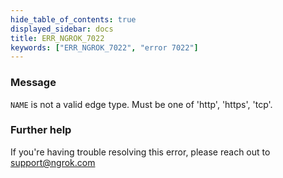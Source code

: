 ```yaml
---
hide_table_of_contents: true
displayed_sidebar: docs
title: ERR_NGROK_7022
keywords: ["ERR_NGROK_7022", "error 7022"]
---
```


### Message

`NAME` is not a valid edge type. Must be one of 'http', 'https', 'tcp'.

### Further help

If you're having trouble resolving this error, please reach out to [support@ngrok.com](mailto:support@ngrok.com?subject=Help%20with%20ERR_NGROK_7022)
